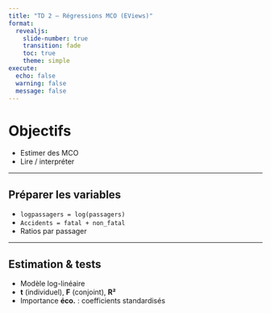 ```yaml
---
title: "TD 2 — Régressions MCO (EViews)"
format:
  revealjs:
    slide-number: true
    transition: fade
    toc: true
    theme: simple
execute:
  echo: false
  warning: false
  message: false
---
```


# Objectifs
- Estimer des MCO
- Lire / interpréter

---

## Préparer les variables
- `logpassagers = log(passagers)`
- `Accidents = fatal + non_fatal`
- Ratios par passager

---

## Estimation & tests
- Modèle log-linéaire
- **t** (individuel), **F** (conjoint), **R²**
- Importance **éco.** : coefficients standardisés
